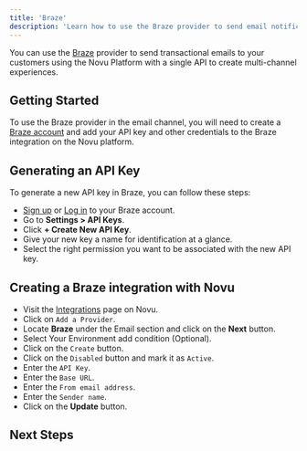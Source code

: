 ```yaml
---
title: 'Braze'
description: 'Learn how to use the Braze provider to send email notifications using Novu'
---
```



You can use the [Braze](https://braze.com/) provider to send transactional emails to your customers using the Novu Platform with a single API to create multi-channel experiences.

## Getting Started

To use the Braze provider in the email channel, you will need to create a [Braze account](https://braze.com/) and add your API key and other credentials to the Braze integration on the Novu platform.

## Generating an API Key

To generate a new API key in Braze, you can follow these steps:

- [Sign up](https://braze.com) or [Log in](https://braze.com) to your Braze account.
- Go to **Settings > API Keys**.
- Click **+ Create New API Key**.
- Give your new key a name for identification at a glance.
- Select the right permission you want to be associated with the new API key.

## Creating a Braze integration with Novu

- Visit the [Integrations](https://dashboard.novu.co/integrations?utm_campaign=docs-braze) page on Novu.
- Click on `Add a Provider`.
- Locate **Braze** under the Email section and click on the **Next** button.
- Select Your Environment add condition (Optional).
- Click on the `Create` button.
- Click on the `Disabled` button and mark it as `Active`.
- Enter the `API Key`.
- Enter the `Base URL`.
- Enter the `From email address`.
- Enter the `Sender name`.
- Click on the **Update** button.

## Next Steps

<EmailProviderNextSteps />

